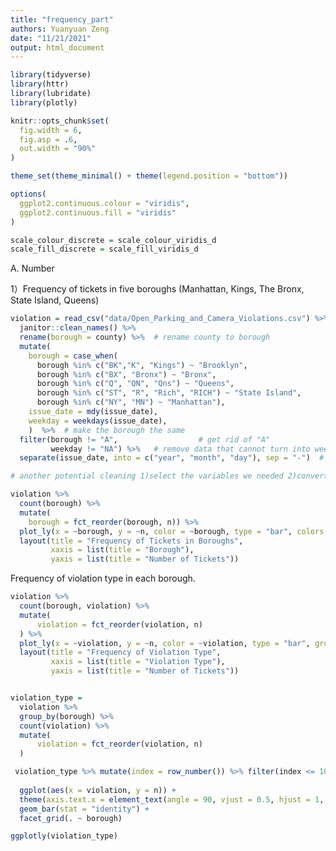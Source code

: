 ```yaml
---
title: "frequency_part"
authors: Yuanyuan Zeng
date: "11/21/2021"
output: html_document
---
```


```r

library(tidyverse)
library(httr)
library(lubridate)
library(plotly)

knitr::opts_chunk$set(
  fig.width = 6,
  fig.asp = .6,
  out.width = "90%"
)

theme_set(theme_minimal() + theme(legend.position = "bottom"))

options(
  ggplot2.continuous.colour = "viridis",
  ggplot2.continuous.fill = "viridis"
)

scale_colour_discrete = scale_colour_viridis_d
scale_fill_discrete = scale_fill_viridis_d
```

A. Number

1）Frequency of tickets in five boroughs (Manhattan, Kings, The Bronx, State Island, Queens)
```r
violation = read_csv("data/Open_Parking_and_Camera_Violations.csv") %>% 
  janitor::clean_names() %>%
  rename(borough = county) %>%  # rename county to borough
  mutate(
    borough = case_when(
      borough %in% c("BK","K", "Kings") ~ "Brooklyn",
      borough %in% c("BX", "Bronx") ~ "Bronx",
      borough %in% c("Q", "QN", "Qns") ~ "Queens",
      borough %in% c("ST", "R", "Rich", "RICH") ~ "State Island",
      borough %in% c("NY", "MN") ~ "Manhattan"),
    issue_date = mdy(issue_date),
    weekday = weekdays(issue_date),
    )  %>%  # make the borough the same 
  filter(borough != "A",                  # get rid of "A"
         weekday != "NA") %>%   # remove data that cannot turn into weekday
  separate(issue_date, into = c("year", "month", "day"), sep = "-")  # separate date into year, month, day

# another potential cleaning 1)select the variables we needed 2)convert the mon into character ?

violation %>% 
  count(borough) %>% 
  mutate(
    borough = fct_reorder(borough, n)) %>% 
  plot_ly(x = ~borough, y = ~n, color = ~borough, type = "bar", colors = "viridis") %>% 
  layout(title = "Frequency of Tickets in Boroughs",
         xaxis = list(title = "Borough"),
         yaxis = list(title = "Number of Tickets"))
```

Frequency of violation type in each borough.

```r
violation %>% 
  count(borough, violation) %>% 
  mutate(
      violation = fct_reorder(violation, n)
  ) %>% 
  plot_ly(x = ~violation, y = ~n, color = ~violation, type = "bar", groups = ~borough) %>% 
  layout(title = "Frequency of Violation Type",
         xaxis = list(title = "Violation Type"),
         yaxis = list(title = "Number of Tickets"))


violation_type = 
  violation %>% 
  group_by(borough) %>% 
  count(violation) %>% 
  mutate(
      violation = fct_reorder(violation, n)
  ) 

 violation_type %>% mutate(index = row_number()) %>% filter(index <= 10)
  
  ggplot(aes(x = violation, y = n)) + 
  theme(axis.text.x = element_text(angle = 90, vjust = 0.5, hjust = 1, size = 10)) +
  geom_bar(stat = "identity") +
  facet_grid(. ~ borough)

ggplotly(violation_type)
```


